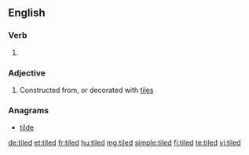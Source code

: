 ==English==

===Verb===
{{head|en|verb form}}

# {{en-past of|tile}}

===Adjective===
{{en-adj|-}}

# Constructed from, or decorated with [[tile]]s

===Anagrams===
* [[tilde#English|tilde]]

[[de:tiled]]
[[et:tiled]]
[[fr:tiled]]
[[hu:tiled]]
[[mg:tiled]]
[[simple:tiled]]
[[fi:tiled]]
[[te:tiled]]
[[vi:tiled]]